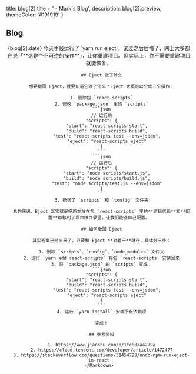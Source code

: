 
  title: blog[2].title + ' - Mark\'s Blog',
  description: blog[2].preview,
  themeColor: '#191919'
}

<div className='h'>
  <h2>Blog</h2>
  <Content>
    <Header id={2} type='blog' alt={blog[2].header} />
    <Title id={2} type='blog'>{blog[2].title}</Title>
    <Date>{blog[2].date}</Date>
    <Markdown>
      今天手贱运行了 `yarn run eject`，试过之后后悔了，网上大多都在说「**这是个不可逆的操作**」，让你重建项目。但实际上，你不需要重建项目就能恢复。

      ## Eject 做了什么

      想要撤回 Eject，就要知道它做了什么？Eject 大概可以分成三个操作：

      1. 删除包 `react-scripts`
      2. 修改 `package.json` 里的 `scripts`
      ```json
      // 运行前
      "scripts": {
          "start": "react-scripts start",
          "build": "react-scripts build",
          "test": "react-scripts test --env=jsdom",
          "eject": "react-scripts eject"
      }
      ```
      ```json
      // 运行后
      "scripts": {
          "start": "node scripts/start.js",
          "build": "node scripts/build.js",
          "test": "node scripts/test.js --env=jsdom"
      }
      ```
      3. 新增了 `scripts` 和 `config` 文件夹

      总的来说，Eject 其实就是把原本放在包 `react-scripts` 里的**逻辑代码**和**配置**都移到了项目根目录里，让我们能够自己配置。

      ## 如何撤回 Eject

      其实答案已经出来了，只要和 Eject **对着干**就行，具体分三步：

      1. 删除 `scripts`、`config`、`node_modules` 文件夹
      2. 运行 `yarn add react-scripts` 将包 `react-scripts` 安装回来
      3. 将 `package.json` 的 `scripts` 变成：
      ```json
      "scripts": {
          "start": "react-scripts start",
          "build": "react-scripts build",
          "test": "react-scripts test --env=jsdom",
          "eject": "react-scripts eject"
      }
      ```
      4. 运行 `yarn install` 安装所有依赖项

      完成！

      ## 参考资料

      1. https://www.jianshu.com/p/1fc08aa4279a
      2. https://cloud.tencent.com/developer/article/1472477
      3. https://stackoverflow.com/questions/51454729/undo-npm-run-eject-in-react
    </Markdown>
  </Content>
</div>
